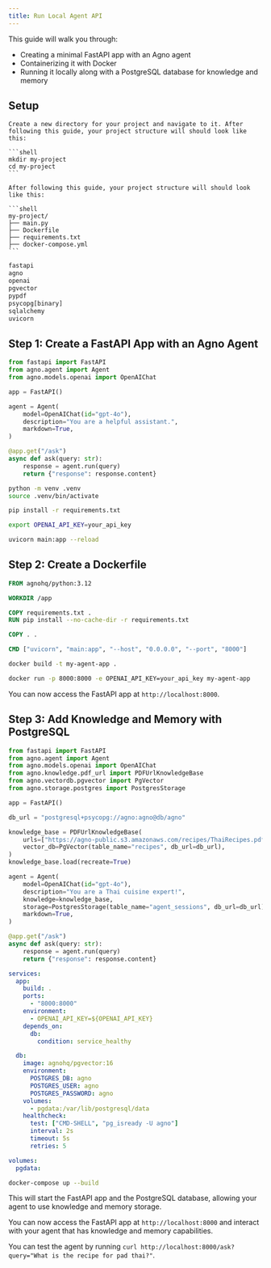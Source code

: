```yaml
---
title: Run Local Agent API
---
```


This guide will walk you through:

- Creating a minimal FastAPI app with an Agno agent
- Containerizing it with Docker
- Running it locally along with a PostgreSQL database for knowledge and memory

## Setup

<Steps>
  <Step title="Create a new directory for your project">

    Create a new directory for your project and navigate to it. After following this guide, your project structure will should look like this:

    ```shell
    mkdir my-project
    cd my-project
    ```

    After following this guide, your project structure will should look like this:

    ```shell
    my-project/
    ├── main.py
    ├── Dockerfile
    ├── requirements.txt
    ├── docker-compose.yml
    ```

  </Step>
  <Step title="Create a `requirements.txt` file and add the required dependencies:">

```txt requirements.txt
fastapi
agno
openai
pgvector
pypdf
psycopg[binary]
sqlalchemy
uvicorn
```

  </Step>
</Steps>

## Step 1: Create a FastAPI App with an Agno Agent

<Steps>
  <Step title="Create a new Python file, e.g., `main.py`, and add the following code to create a minimal FastAPI app with an Agno agent:">

```python main.py
from fastapi import FastAPI
from agno.agent import Agent
from agno.models.openai import OpenAIChat

app = FastAPI()

agent = Agent(
    model=OpenAIChat(id="gpt-4o"),
    description="You are a helpful assistant.",
    markdown=True,
)

@app.get("/ask")
async def ask(query: str):
    response = agent.run(query)
    return {"response": response.content}
```

  </Step>
  <Step title="Create and activate a virtual environment:">

```bash
python -m venv .venv
source .venv/bin/activate
```

  </Step>
  <Step title="Install the required dependencies by running:">

```bash
pip install -r requirements.txt
```

  </Step>
  <Step title="Set your OPENAI_API_KEY environment variable:">

```bash
export OPENAI_API_KEY=your_api_key
```

  </Step>
  <Step title="Run the FastAPI app with `uvicorn main:app --reload`.">

```bash
uvicorn main:app --reload
```

</Step>
</Steps>

## Step 2: Create a Dockerfile

<Steps>
  <Step title="In the same directory, create a new file named `Dockerfile` with the following content:">

```dockerfile Dockerfile
FROM agnohq/python:3.12

WORKDIR /app

COPY requirements.txt .
RUN pip install --no-cache-dir -r requirements.txt

COPY . .

CMD ["uvicorn", "main:app", "--host", "0.0.0.0", "--port", "8000"]
```

  </Step>
  <Step title="Build the Docker image by running:">

```bash
docker build -t my-agent-app .
```

  </Step>
  <Step title="Run the Docker container with:">

```bash
docker run -p 8000:8000 -e OPENAI_API_KEY=your_api_key my-agent-app
```

  </Step>
  <Step title="Access your app">

You can now access the FastAPI app at `http://localhost:8000`.

  </Step>
</Steps>

## Step 3: Add Knowledge and Memory with PostgreSQL

<Steps>
  <Step title="Update your `main.py` file to include knowledge and memory storage using PostgreSQL:">

```python main.py
from fastapi import FastAPI
from agno.agent import Agent
from agno.models.openai import OpenAIChat
from agno.knowledge.pdf_url import PDFUrlKnowledgeBase
from agno.vectordb.pgvector import PgVector
from agno.storage.postgres import PostgresStorage

app = FastAPI()

db_url = "postgresql+psycopg://agno:agno@db/agno"

knowledge_base = PDFUrlKnowledgeBase(
    urls=["https://agno-public.s3.amazonaws.com/recipes/ThaiRecipes.pdf"],
    vector_db=PgVector(table_name="recipes", db_url=db_url),
)
knowledge_base.load(recreate=True)

agent = Agent(
    model=OpenAIChat(id="gpt-4o"),
    description="You are a Thai cuisine expert!",
    knowledge=knowledge_base,
    storage=PostgresStorage(table_name="agent_sessions", db_url=db_url),
    markdown=True,
)

@app.get("/ask")
async def ask(query: str):
    response = agent.run(query)
    return {"response": response.content}
```

  </Step>
  <Step title="Create a `docker-compose.yml` file in the same directory with the following content:">

```yaml docker-compose.yml
services:
  app:
    build: .
    ports:
      - "8000:8000"
    environment:
      - OPENAI_API_KEY=${OPENAI_API_KEY}
    depends_on:
      db:
        condition: service_healthy

  db:
    image: agnohq/pgvector:16
    environment:
      POSTGRES_DB: agno
      POSTGRES_USER: agno
      POSTGRES_PASSWORD: agno
    volumes:
      - pgdata:/var/lib/postgresql/data
    healthcheck:
      test: ["CMD-SHELL", "pg_isready -U agno"]
      interval: 2s
      timeout: 5s
      retries: 5

volumes:
  pgdata:
```

  </Step>

  <Step title="Run the Docker Compose setup with:">

```bash
docker-compose up --build
```

This will start the FastAPI app and the PostgreSQL database, allowing your agent to use knowledge and memory storage.

You can now access the FastAPI app at `http://localhost:8000` and interact with your agent that has knowledge and memory capabilities.

You can test the agent by running `curl http://localhost:8000/ask?query="What is the recipe for pad thai?"`.

</Step>
</Steps>
